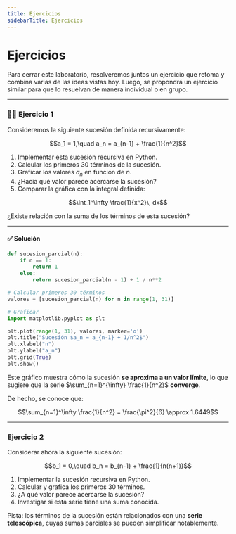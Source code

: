 ```yaml
---
title: Ejercicios
sidebarTitle: Ejercicios
---
```


<link
  rel="stylesheet"
  href="https://cdn.jsdelivr.net/npm/katex/dist/katex.css"
/>


# Ejercicios

Para cerrar este laboratorio, resolveremos juntos un ejercicio que retoma y combina varias de las ideas vistas hoy. Luego, se propondrá un ejercicio similar para que lo resuelvan de manera individual o en grupo.

---

### 👨‍🏫 Ejercicio 1

Consideremos la siguiente sucesión definida recursivamente:

```math
a_1 = 1,\quad a_n = a_{n-1} + \frac{1}{n^2}
```

1. Implementar esta sucesión recursiva en Python.
2. Calcular los primeros 30 términos de la sucesión.
3. Graficar los valores $a_n$ en función de $n$.
4. ¿Hacia qué valor parece acercarse la sucesión?
5. Comparar la gráfica con la integral definida:

```math
\int_1^\infty \frac{1}{x^2}\, dx
```

¿Existe relación con la suma de los términos de esta sucesión?

---

#### ✅ Solución

```python
def sucesion_parcial(n):
    if n == 1:
        return 1
    else:
        return sucesion_parcial(n - 1) + 1 / n**2

# Calcular primeros 30 términos
valores = [sucesion_parcial(n) for n in range(1, 31)]

# Graficar
import matplotlib.pyplot as plt

plt.plot(range(1, 31), valores, marker='o')
plt.title("Sucesión $a_n = a_{n-1} + 1/n^2$")
plt.xlabel("n")
plt.ylabel("a_n")
plt.grid(True)
plt.show()
```

Este gráfico muestra cómo la sucesión **se aproxima a un valor límite**, lo que sugiere que la serie $\sum_{n=1}^{\infty} \frac{1}{n^2}$ **converge**.

De hecho, se conoce que:

```math
\sum_{n=1}^\infty \frac{1}{n^2} = \frac{\pi^2}{6} \approx 1.6449
```

---

### Ejercicio 2

Considerar ahora la siguiente sucesión:

```math
b_1 = 0,\quad b_n = b_{n-1} + \frac{1}{n(n+1)}
```

1. Implementar la sucesión recursiva en Python.
2. Calcular y grafica los primeros 30 términos.
3. ¿A qué valor parece acercarse la sucesión?
4. Investigar si esta serie tiene una suma conocida.

Pista: los términos de la sucesión están relacionados con una **serie telescópica**, cuyas sumas parciales se pueden simplificar notablemente.